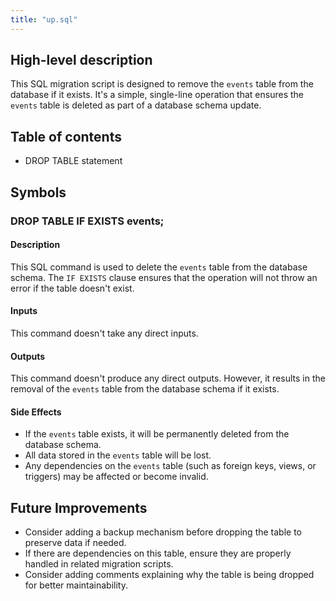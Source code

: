 ```yaml
---
title: "up.sql"
---
```


## High-level description
This SQL migration script is designed to remove the `events` table from the database if it exists. It's a simple, single-line operation that ensures the `events` table is deleted as part of a database schema update.

## Table of contents
- DROP TABLE statement

## Symbols

### DROP TABLE IF EXISTS events;
#### Description
This SQL command is used to delete the `events` table from the database schema. The `IF EXISTS` clause ensures that the operation will not throw an error if the table doesn't exist.

#### Inputs
This command doesn't take any direct inputs.

#### Outputs
This command doesn't produce any direct outputs. However, it results in the removal of the `events` table from the database schema if it exists.

#### Side Effects
- If the `events` table exists, it will be permanently deleted from the database schema.
- All data stored in the `events` table will be lost.
- Any dependencies on the `events` table (such as foreign keys, views, or triggers) may be affected or become invalid.

## Future Improvements
- Consider adding a backup mechanism before dropping the table to preserve data if needed.
- If there are dependencies on this table, ensure they are properly handled in related migration scripts.
- Consider adding comments explaining why the table is being dropped for better maintainability.